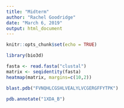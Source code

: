 ```yaml
---
title: "Midterm"
author: "Rachel Goodridge"
date: "March 6, 2019"
output: html_document
---
```


```r
knitr::opts_chunk$set(echo = TRUE)
```

```r
library(bio3d)
```

```r
fasta <- read.fasta("clustal")
matrix <- seqidentity(fasta)
heatmap(matrix, margins=c(10,2))
```

```r
blast.pdb("FVNQHLCGSHLVEALYLVCGERGFFYTPK")
```

```r
pdb.annotate("1XDA_B")
```

